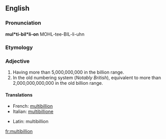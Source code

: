 ==English==

===Pronunciation===
'''mul*ti-bil*li-on'''
MOHL-tee-BIL-li-uhn

===Etymology===
{{prefix|multi|billion}}

===Adjective===
{{infl|en|adjective}}

# Having more than 5,000,000,000 in the billion range.
# In the old numbering system (''Notably British''), equivalent to more than 2,000,000,000,000 in the old billion range.

====Translations====
{{top}}
* French: [[multibillion]]
* Italian: [[multibillione]]
{{mid}}
* Latin: multibillion
{{bottom}}

[[fr:multibillion]]
